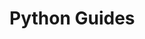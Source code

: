 
# Python Guides

<GuidesGrid title="Recommended Python Guides">
  <Guide
    href="/guides/python/text-prediction"
    name="Predictive Text API using Tensorflow"
    description="Building serverless text prediction from training to deployment"
  />
  <Guide
    href="/guides/python/create-histogram"
    name="Data visualization API"
    description="Building a data visualization API with Nitric"
    icon="user"
    pattern={3}
  />
  <Guide
    href="/guides/python/serverless-rest-api-example"
    name="REST API"
    description="Use Nitric to build and deploy REST APIs for AWS, Azure or GCP"
    pattern={2}
  />
  <Guide
    href="/guides/python/graphql"
    name="Building a GraphQL API with Nitric"
    description="Use Nitric to build and deploy GraphQL APIs for AWS, Azure or GCP"
    icon="cog"
    pattern={4}
  />
</GuidesGrid>
